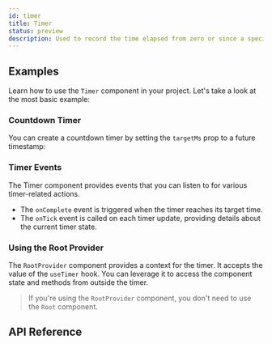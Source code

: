 ```yaml
---
id: timer
title: Timer
status: preview
description: Used to record the time elapsed from zero or since a specified target time.
---
```


<ComponentPreview id="Timer" />

## Examples

Learn how to use the `Timer` component in your project. Let's take a look at the most basic example:

<Example id="basic" />

### Countdown Timer

You can create a countdown timer by setting the `targetMs` prop to a future timestamp:

<Example id="countdown" />

### Timer Events

The Timer component provides events that you can listen to for various timer-related actions.

- The `onComplete` event is triggered when the timer reaches its target time.
- The `onTick` event is called on each timer update, providing details about the current timer state.

<Example id="events" />

### Using the Root Provider

The `RootProvider` component provides a context for the timer. It accepts the value of the `useTimer` hook.
You can leverage it to access the component state and methods from outside the timer.

<Example id="root-provider" />

> If you're using the `RootProvider` component, you don't need to use the `Root` component.

## API Reference

<ComponentTypes id="timer" />
